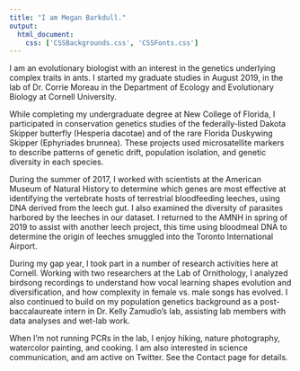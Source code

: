 ```yaml
---
title: "I am Megan Barkdull."
output: 
  html_document:
    css: ['CSSBackgrounds.css', 'CSSFonts.css']
---
```


<script>
   $(document).ready(function() {
     $head = $('#header');
     $head.prepend('<img src=\"websitesidebar.png\" style=\"float: right;width: 150px;\"/>')
   });
</script>

I am an evolutionary biologist with an interest in the genetics underlying complex traits in ants. I started my graduate studies in August 2019, in the lab of Dr. Corrie Moreau in the Department of Ecology and Evolutionary Biology at Cornell University. 


While completing my undergraduate degree at New College of Florida, I participated in conservation genetics studies of the federally-listed Dakota Skipper butterfly (Hesperia dacotae) and of the rare Florida Duskywing Skipper (Ephyriades brunnea). These projects used microsatellite markers to describe patterns of genetic drift, population isolation, and genetic diversity in each species. 


During the summer of 2017, I worked with scientists at the American Museum of Natural History to determine which genes are most effective at identifying the vertebrate hosts of terrestrial bloodfeeding leeches, using DNA derived from the leech gut. I also examined the diversity of parasites harbored by the leeches in our dataset. I returned to the AMNH in spring of 2019 to assist with another leech project, this time using bloodmeal DNA to determine the origin of leeches smuggled into the Toronto International Airport. 


During my gap year, I took part in a number of research activities here at Cornell. Working with two researchers at the Lab of Ornithology, I analyzed birdsong recordings to understand how vocal learning shapes evolution and diversification, and how complexity in female vs. male songs has evolved. I also continued to build on my population genetics background as a post-baccalaureate intern in Dr. Kelly Zamudio’s lab, assisting  lab members with data analyses and wet-lab work. 


When I’m not running PCRs in the lab, I enjoy hiking, nature photography, watercolor painting, and cooking. I am also interested in science communication, and am active on Twitter. See the Contact page for details.  
